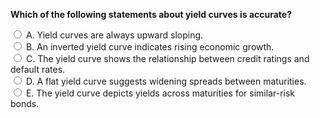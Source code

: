 ::: {.question-block}

<form onsubmit="event.preventDefault(); checkAnswer('module6_mcq_q43')" data-correct-answer="E">
<strong style="display: block;">Which of the following statements about yield curves is accurate?</strong>

<label><input type="radio" name="module6_mcq_q43" value="A"> A. Yield curves are always upward sloping.</label><br>
<label><input type="radio" name="module6_mcq_q43" value="B"> B. An inverted yield curve indicates rising economic growth.</label><br>
<label><input type="radio" name="module6_mcq_q43" value="C"> C. The yield curve shows the relationship between credit ratings and default rates.</label><br>
<label><input type="radio" name="module6_mcq_q43" value="D"> D. A flat yield curve suggests widening spreads between maturities.</label><br>
<label><input type="radio" name="module6_mcq_q43" value="E"> E. The yield curve depicts yields across maturities for similar-risk bonds.</label><br>
</form>

<div id="feedback-module6_mcq_q43" class="feedback" style="display:none;">
✅ Correct: E. The yield curve shows the term structure of interest rates for comparable credit quality.
</div>

:::
